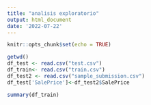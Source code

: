 ```yaml
---
title: "analisis exploratorio"
output: html_document
date: '2022-07-22'
---
```


```r
knitr::opts_chunk$set(echo = TRUE)
```



```r
getwd()
df_test <- read.csv("test.csv")
df_train<- read.csv("train.csv")
df_test2 <- read.csv("sample_submission.csv")
df_test['SalePrice']<-df_test2$SalePrice

```

```r
summary(df_train)
```

